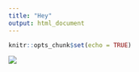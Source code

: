 ```yaml
---
title: "Hey"
output: html_document
---
```


```r
knitr::opts_chunk$set(echo = TRUE)
```

![](https://i.imgur.com/mtsR6Qf.jpg)

